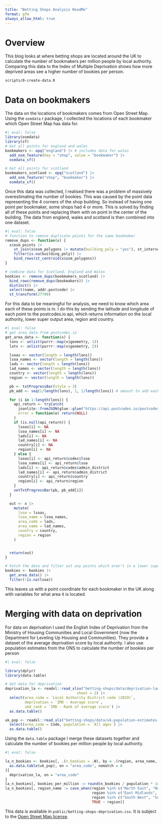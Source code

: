 ```yaml
---
title: "Betting Shops Analysis ReadMe"
format: gfm
always_allow_html: true
---
```


# Overview
This blog looks at where betting shops are located around the UK to calculate the number of bookmakers per million people by local authority. Comparing this data to the Index of Multiple Deprivation shows how more deprived areas see a higher number of bookies per person.

`scripts/0-create-data.R` 

# Data on bookmakers
The data on the locations of bookmakers comes from Open Street Map. Using the `osmdata` r package, I collected the locations of each bookmaker which Open Street Map has data for.
```r
#| eval: false
library(osmdata)
library(sf)
# Get all points for england and wales
bookmakers <- opq("england") |> # includes data for wales
  add_osm_feature(key = "shop", value = "bookmaker") |>
  osmdata_sf()

# Get all points for scotland
bookmakers_scotland <- opq("scotland") |>
  add_osm_feature("shop", "bookmaker") |>
  osmdata_sf()
```

Once this data was collected, I realised there was a problem of massively overestimating the number of bookies. This was caused by the point data representing the 4 corners of the shop building. So instead of having one point per bookmaker, some shops had 4 or more. This is solved by finding all of these points and replacing them with on point in the center of the building. The data from england, wales and scotland is then combined into one dataset.

```r
#| eval: false
# function to remove duplicate points for the same bookmaker
remove_dups <- function(x) {
  x$osm_points |>
    st_join(x$osm_polygons |> mutate(building_poly = "yes"), st_intersects) |>
    filter(is.na(building_poly)) |>
    bind_rows(st_centroid(x$osm_polygons))
}

# combine data for Scotland, England and Wales
bookies <- remove_dups(bookmakers_scotland) |>
  bind_rows(remove_dups(bookmakers)) |>
  distinct() |>
  select(name, addr.postcode) |>
  st_transform(27700)
```

For this data to be meaningful for analysis, we need to know which area each of these points is in. I do this by sending the latitude and longitude of each point to the postcodes.io api, which returns information on the local authority, lower super output area, region and country.

```r
#| eval: false
# get area data from postcodes.io
get_area_data <- function(x) {
  lons <- unlist(purrr::map(x$geometry, 1))
  lats <- unlist(purrr::map(x$geometry, 2))

  lsoas <- vector(length = length(lons))
  lsoa_names <- vector(length = length(lons))
  lads <- vector(length = length(lons))
  lad_names <- vector(length = length(lons))
  country <- vector(length = length(lons))
  region <- vector(length = length(lons))

  pb <- txtProgressBar(style = 3)
  pb_add <- seq(1/length(lons), 1, 1/length(lons)) # amount to add each loop

  for (i in 1:length(lons)) {
    api_return <- tryCatch(
      jsonlite::fromJSON(glue::glue("https://api.postcodes.io/postcodes?lon={lons[i]}&lat={lats[i]}&limit=1"))$result,
      error = function(e) return(NULL)
    )
    if (is.null(api_return)) {
      lsoas[i] <- NA
      lsoa_names[i] <- NA
      lads[i] <- NA
      lad_names[i] <- NA
      country[i] <- NA
      region[i] <- NA
    } else {
      lsoas[i] <- api_return$codes$lsoa
      lsoa_names[i] <- api_return$lsoa
      lads[i] <- api_return$codes$admin_district
      lad_names[i] <- api_return$admin_district
      country[i] <- api_return$country
      region[i] <- api_return$region
    }
    setTxtProgressBar(pb, pb_add[i])
  }

  out <- x |>
    mutate(
      lsoa = lsoas,
      lsoa_name = lsoa_names,
      area_code = lads,
      area_name = lad_names,
      country = country,
      region = region
    )


  return(out)
}

# Fetch the data and filter out any points which aren't in a lower super output area
bookies <- bookies |>
  get_area_data() |>
  filter(!is.na(lsoa))
```

This leaves us with a point coordinate for each bookmaker in the UK along with variables for what area it is located.

# Merging with data on deprivation
For data on deprivation I used the English Index of Deprivation from the Ministry of Housing Communities and Local Government (now the Department for Leveling Up Housing and Communities). They provide a dataset of the average deprivation score by local authority. I also use population estimates from the ONS to calculate the number of bookies per person
```r
#| eval: false

library(dplyr)
library(data.table)

# Get data for deprivation
deprivation_la <- readxl::read_xlsx("betting-shops/data/deprivation-lad.xlsx",
                                 sheet = 2) |>
  select(area_code = `Local Authority District code (2019)`,
         deprivation = `IMD - Average score`,
         imd_rank = `IMD - Rank of average score`) |>
  as.data.table()

uk_pop <- readxl::read_xls("betting-shops/data/uk-population-estimates-mid-2020.xls", sheet = 7, range = "A8:D426") |>
  select(area_code = Code, population = `All ages`) |>
  as.data.table()
```

Using the `data.table` package I merge these datasets together and calculate the number of bookies per million people by local authority.

```r
#| eval: false

la_n_bookies <- bookies[, .(n_bookies = .N), by = .(region, area_name, area_code)][
  as.data.table(uk_pop), on = "area_code", nomatch = 0
][
  deprivation_la, on = "area_code"
]
la_n_bookies[, bookies_per_million := round(n_bookies / population * 1e6, 3)]
la_n_bookies[, region_name := case_when(region %in% c("North East", "North West", "Yorkshire and The Humber") ~ "North",
                                        region %in% c("East Midlands", "West Midlands", "East of England") ~ "Midlands and East",
                                        region %in% c("South West", "South East") ~ "South",
                                        TRUE ~ region)]
```

This data is available in `public/betting-shops-deprivation.csv`. It is subject to the [Open Street Map license](https://www.openstreetmap.org/copyright).
